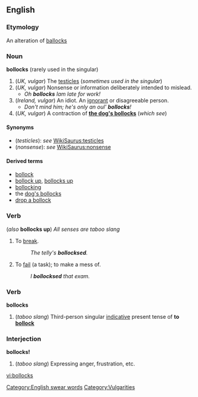 ==English==

===Etymology===
An alteration of [[ballocks]]

===Noun===
'''bollocks''' {{audio|en-uk-Bollocks1.ogg|Audio (UK)}} (rarely used in the singular)

# (''UK, vulgar'') The [[testicle]]s (''sometimes used in the singular'')
# (''UK, vulgar'') Nonsense or information deliberately intended to mislead.
#*''Oh '''bollocks''' Iam late for work!''
# (''Ireland, vulgar'') An idiot. An [[ignorant]] or disagreeable person.
#*''Don't mind him; he's only an oul' '''''bollocks'''''!''
# (''UK, vulgar'') A contraction of '''[[dog's bollocks|the dog's bollocks]]''' (''which see'')

====Synonyms====
*(''testicles''): ''see'' [[WikiSaurus:testicles]]
*(''nonsense''): ''see'' [[WikiSaurus:nonsense]]

====Derived terms====
*[[bollock]]
*[[bollock up]], [[bollocks up]]
*[[bollocking]]
*the [[dog's bollocks]]
*[[drop a bollock]]

===Verb===
{{en-infl-reg-sibilant|bollock|s||}} (''also'' '''bollocks up''') ''All senses are taboo slang''

# {{transitive}} {{UK}} To [[break]].
#:''The telly's '''bollocksed'''.''
# {{transitive}} {{UK}} To [[fail]] (a task); to make a mess of.
#:''I '''bollocksed''' that exam.''

===Verb===
'''bollocks'''

# {{UK}} (''taboo slang'') Third-person singular [[indicative]] present tense of '''to [[bollock]]'''

===Interjection===
'''bollocks!''' {{audio|en-uk-Bollocks2.ogg|Audio (UK)}}

# {{UK}} (''taboo slang'') Expressing anger, frustration, etc.

[[Category:English swear words]]
[[Category:Vulgarities]]

[[vi:bollocks]]